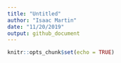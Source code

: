```yaml
---
title: "Untitled"
author: "Isaac Martin"
date: "11/20/2019"
output: github_document
---
```


```r
knitr::opts_chunk$set(echo = TRUE)
```
